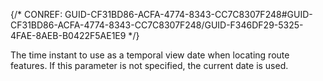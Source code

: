 

{/* CONREF: GUID-CF31BD86-ACFA-4774-8343-CC7C8307F248#GUID-CF31BD86-ACFA-4774-8343-CC7C8307F248/GUID-F346DF29-5325-4FAE-8AEB-B0422F5AE1E9  */}

The time instant to use as a temporal view date when locating route features. If this parameter is not specified, the current date is used.

